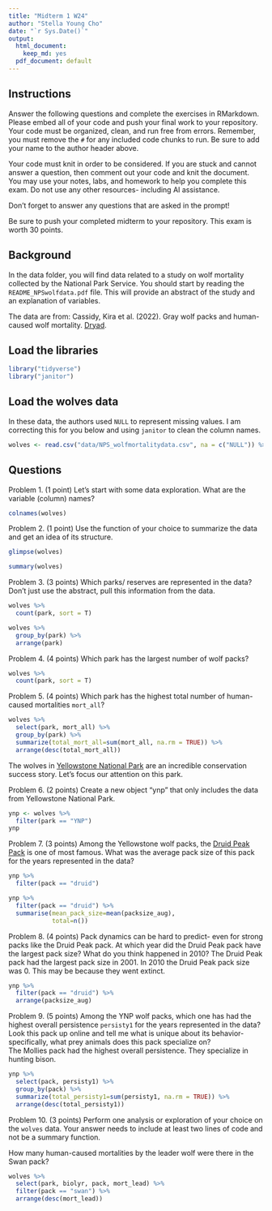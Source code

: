 ```yaml
---
title: "Midterm 1 W24"
author: "Stella Young Cho"
date: "`r Sys.Date()`"
output:
  html_document: 
    keep_md: yes
  pdf_document: default
---
```


## Instructions
Answer the following questions and complete the exercises in RMarkdown. Please embed all of your code and push your final work to your repository. Your code must be organized, clean, and run free from errors. Remember, you must remove the `#` for any included code chunks to run. Be sure to add your name to the author header above. 

Your code must knit in order to be considered. If you are stuck and cannot answer a question, then comment out your code and knit the document. You may use your notes, labs, and homework to help you complete this exam. Do not use any other resources- including AI assistance.  

Don't forget to answer any questions that are asked in the prompt!  

Be sure to push your completed midterm to your repository. This exam is worth 30 points.  

## Background
In the data folder, you will find data related to a study on wolf mortality collected by the National Park Service. You should start by reading the `README_NPSwolfdata.pdf` file. This will provide an abstract of the study and an explanation of variables.  

The data are from: Cassidy, Kira et al. (2022). Gray wolf packs and human-caused wolf mortality. [Dryad](https://doi.org/10.5061/dryad.mkkwh713f). 

## Load the libraries
```r
library("tidyverse")
library("janitor")
```

## Load the wolves data
In these data, the authors used `NULL` to represent missing values. I am correcting this for you below and using `janitor` to clean the column names.
```r
wolves <- read.csv("data/NPS_wolfmortalitydata.csv", na = c("NULL")) %>% clean_names()
```

## Questions
Problem 1. (1 point) Let's start with some data exploration. What are the variable (column) names?  
```r
colnames(wolves)
```

Problem 2. (1 point) Use the function of your choice to summarize the data and get an idea of its structure.  
```r
glimpse(wolves)
```
```r
summary(wolves)
```

Problem 3. (3 points) Which parks/ reserves are represented in the data? Don't just use the abstract, pull this information from the data.  
```r
wolves %>% 
  count(park, sort = T)
```
```r
wolves %>% 
  group_by(park) %>% 
  arrange(park)
```

Problem 4. (4 points) Which park has the largest number of wolf packs?
```r
wolves %>% 
  count(park, sort = T)
```
Problem 5. (4 points) Which park has the highest total number of human-caused mortalities `mort_all`?
```r
wolves %>% 
  select(park, mort_all) %>% 
  group_by(park) %>% 
  summarize(total_mort_all=sum(mort_all, na.rm = TRUE)) %>% 
  arrange(desc(total_mort_all))
```

The wolves in [Yellowstone National Park](https://www.nps.gov/yell/learn/nature/wolf-restoration.htm) are an incredible conservation success story. Let's focus our attention on this park.  

Problem 6. (2 points) Create a new object "ynp" that only includes the data from Yellowstone National Park.  
```r
ynp <- wolves %>% 
  filter(park == "YNP")
ynp
```

Problem 7. (3 points) Among the Yellowstone wolf packs, the [Druid Peak Pack](https://www.pbs.org/wnet/nature/in-the-valley-of-the-wolves-the-druid-wolf-pack-story/209/) is one of most famous. What was the average pack size of this pack for the years represented in the data?
```r
ynp %>% 
  filter(pack == "druid")
```

```r
ynp %>% 
  filter(pack == "druid") %>% 
  summarise(mean_pack_size=mean(packsize_aug),
            total=n())
```

Problem 8. (4 points) Pack dynamics can be hard to predict- even for strong packs like the Druid Peak pack. At which year did the Druid Peak pack have the largest pack size? What do you think happened in 2010?
The Druid Peak pack had the largest pack size in 2001. In 2010 the Druid Peak pack size was 0. This may be because they went extinct. 
```r
ynp %>% 
  filter(pack == "druid") %>% 
  arrange(packsize_aug)
```

Problem 9. (5 points) Among the YNP wolf packs, which one has had the highest overall persistence `persisty1` for the years represented in the data? Look this pack up online and tell me what is unique about its behavior- specifically, what prey animals does this pack specialize on?  
The Mollies pack had the highest overall persistence. They specialize in hunting bison. 
```r
ynp %>% 
  select(pack, persisty1) %>% 
  group_by(pack) %>% 
  summarize(total_persisty1=sum(persisty1, na.rm = TRUE)) %>% 
  arrange(desc(total_persisty1))
```

Problem 10. (3 points) Perform one analysis or exploration of your choice on the `wolves` data. Your answer needs to include at least two lines of code and not be a summary function.

How many human-caused mortalities by the leader wolf were there in the Swan pack?
```r
wolves %>% 
  select(park, biolyr, pack, mort_lead) %>% 
  filter(pack == "swan") %>%
  arrange(desc(mort_lead))
```
